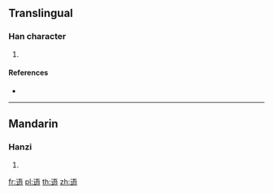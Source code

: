 {{character info/new}}
==Translingual==

===Han character===
{{Han char|rn=162|rad=辵|as=07|sn=11|four=31306|canj=XYMMR,YMMR}}

# {{defn|Han|sort=辵07}}

====References====
* {{Han ref|kx=1258.070|dkj=38894|dj=1746.010|hdz=63838.020|uh=901C|ud=36892|bh=D7E5|bd=55269}}

----

==Mandarin==

===Hanzi===
{{cmn-hanzi|pin=[[wù]] ([[wu4]]), [[yíng]] ([[ying2]])|wg=wu<sup>4</sup>, ying<sup>2</sup>}}

# {{defn|lang=cmn|sort=辵07}}

[[fr:逜]]
[[pl:逜]]
[[th:逜]]
[[zh:逜]]
